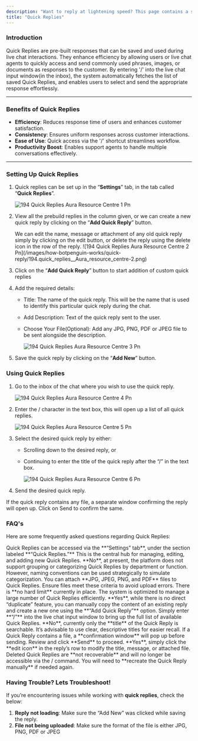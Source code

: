 ```yaml
---
description: "Want to reply at lightening speed? This page contains a step-by-step guide on setting up and using Quick Replies."
title: "Quick Replies"
---
```


### **Introduction**

Quick Replies are pre-built responses that can be saved and used during live chat interactions. They enhance efficiency by allowing users or live chat agents to quickly access and send commonly used phrases, images, or documents as responses to the customer. By entering '/' into the live chat input window(in the inbox), the system automatically fetches the list of saved Quick Replies, and enables users to select and send the appropriate response effortlessly.

---

### **Benefits of Quick Replies**

- **Efficiency**: Reduces response time of users and enhances customer satisfaction.
- **Consistency**: Ensures uniform responses across customer interactions.
- **Ease of Use**: Quick access via the '/' shortcut streamlines workflow.
- **Productivity Boost**: Enables support agents to handle multiple conversations effectively.

---

### **Setting Up Quick Replies**

1. Quick replies can be set up in the “**Settings**” tab, in the tab called “**Quick Replies**”.

   ![194 Quick Replies  Aura Resource Centre 1 Pn](/images/how-botpenguin-works/quick-reply/194.quick_replies__Aura_resource_centre-1.png)
2. View all the prebuild replies in the column given, or we can create a new quick reply by clicking on the “**Add Quick Reply**” button. 

   <Info>
     We can edit the name, message or attachment of any old quick reply simply by clicking on the edit button, or delete the reply using the delete icon in the row of the reply.
   </Info>
   ![194 Quick Replies  Aura Resource Centre 2 Pn](/images/how-botpenguin-works/quick-reply/194.quick_replies__Aura_resource_centre-2.png)
3. Click on the “**Add Quick Reply**” button to start addition of custom quick replies
4. Add the required details:
   - Title: The name of the quick reply. This will be the name that is used to identify this particular quick reply during the chat.
   - Add Description: Text of the quick reply sent to the user.
   - Choose Your File(Optional): Add any JPG, PNG, PDF or JPEG file to be sent alongside the description.

     ![194 Quick Replies  Aura Resource Centre 3 Pn](/images/how-botpenguin-works/quick-reply/194.quick_replies__Aura_resource_centre-3.png)
5. Save the quick reply by clicking on the “**Add New**” button.

### **Using Quick Replies**

1. Go to the inbox of the chat where you wish to use the quick reply.

   ![194 Quick Replies  Aura Resource Centre 4 Pn](/images/how-botpenguin-works/quick-reply/194.quick_replies__Aura_resource_centre-4.png)
2. Enter the / character in the text box, this will open up a list of all quick replies.

   ![194 Quick Replies  Aura Resource Centre 5 Pn](/images/how-botpenguin-works/quick-reply/194.quick_replies__Aura_resource_centre-5.png)
3. Select the desired quick reply by either:
   - Scrolling down to the desired reply, or
   - Continuing to enter the title of the quick reply after the “/” in the text box.

     ![194 Quick Replies  Aura Resource Centre 6 Pn](/images/how-botpenguin-works/quick-reply/194.quick_replies__Aura_resource_centre-6.png)
4. Send the desired quick reply.

<Info>
  If the quick reply contains any file, a separate window confirming the reply will open up. Click on Send to confirm the same.
</Info>

### **FAQ's**

Here are some frequently asked questions regarding Quick Replies:

<AccordionGroup>
  <Accordion title="Where can I find a QUICK REPLIES configuration setting?">
    Quick Replies can be accessed via the **“Settings” tab**, under the section labeled **“Quick Replies.”** This is the central hub for managing, editing, and adding new Quick Replies.
  </Accordion>
  <Accordion title="Can quick replies be categorized for different departments or use cases?">
    **No**, at present, the platform does not support grouping or categorizing Quick Replies by department or function. However, naming conventions can be used strategically to simulate categorization.
  </Accordion>
  <Accordion title="What file types are supported in quick replies?">
    You can attach **JPG, JPEG, PNG, and PDF** files to Quick Replies. Ensure files meet these criteria to avoid upload errors.
  </Accordion>
  <Accordion title="Is there a maximum number of quick replies that can be created?">
    There is **no hard limit** currently in place. The system is optimized to manage a large number of Quick Replies efficiently.
  </Accordion>
  <Accordion title="Can I duplicate or reuse an existing quick reply?">
    **Yes**, while there is no direct “duplicate” feature, you can manually copy the content of an existing reply and create a new one using the **“Add Quick Reply”** option.
  </Accordion>
  <Accordion title="How do I trigger quick replies during a live chat session?">
    Simply enter **“/”** into the live chat input window to bring up the full list of available Quick Replies.
  </Accordion>
  <Accordion title="Can I search quick reply using content of the message?">
    **No**, currently only the **title** of the Quick Reply is searchable. It’s advisable to use clear, descriptive titles for easier recall.
  </Accordion>
  <Accordion title="How do I confirm a quick reply that includes an attachment?">
    If a Quick Reply contains a file, a **confirmation window** will pop up before sending. Review and click **Send** to proceed.
  </Accordion>
  <Accordion title="Can I edit a quick reply after it has been saved?">
    **Yes**, simply click the **edit icon** in the reply’s row to modify the title, message, or attached file.
  </Accordion>
  <Accordion title="What happens if a frequently used quick reply is deleted?">
    Deleted Quick Replies are **not recoverable** and will no longer be accessible via the / command. You will need to **recreate the Quick Reply manually** if needed again.
  </Accordion>
</AccordionGroup>

### **Having Trouble? Lets Troubleshoot\!**

If you’re encountering issues while working with **quick replies**, check the below:

1. **Reply not loading**: Make sure the “Add New” was clicked while saving the reply.
2. **File not being uploaded**: Make sure the format of the file is either JPG, PNG, PDF or JPEG

 